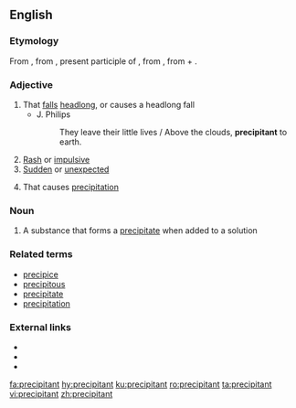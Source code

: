==English==

===Etymology===
From {{etyl|fro|en}} {{term|lang=fro|precipitant}}, from {{etyl|la|en}} {{term|lang=la|praecipitans}}, present participle of {{term|lang=la|praecipitare||to cast down headlong}}, from {{term|lang=la|praeceps||head foremost, headlong}}, from {{term|lang=la|prae||before}} + {{term|lang=la|caput||head}}.

===Adjective===
{{en-adj}}

# That [[fall]]s [[headlong]], or causes a headlong fall
#* J. Philips
#*: They leave their little lives / Above the clouds, '''precipitant''' to earth.
# [[rash|Rash]] or [[impulsive]]
# [[sudden|Sudden]] or [[unexpected]]
# {{context|chemistry|lang=en}} That causes [[precipitation]]

===Noun===
{{en-noun}}

# A substance that forms a [[precipitate]] when added to a solution

===Related terms===
* [[precipice]]
* [[precipitous]]
* [[precipitate]]
* [[precipitation]]

===External links===
* {{R:Webster 1913}}
* {{R:Century 1911}}
* {{R:OneLook}}

[[fa:precipitant]]
[[hy:precipitant]]
[[ku:precipitant]]
[[ro:precipitant]]
[[ta:precipitant]]
[[vi:precipitant]]
[[zh:precipitant]]